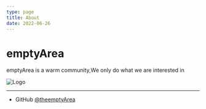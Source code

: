 ```yaml
---
type: page
title: About
date: 2022-06-26
---
```


# emptyArea

emptyArea is a warm community,We only do what we are interested in


<Image
  src="/images/emptyArea-v1-white-shadow.png"
  alt="Logo"
  width={500}
  priority
/>


---

- GitHub [@theemptyArea](https://github.com/theemptyArea)
